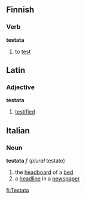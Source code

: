 ==Finnish==

===Verb===
'''testata'''
# to [[test]]

==Latin==
===Adjective===
'''testata'''
#[[testified]]

==Italian==
===Noun===
'''testata''' ''f'' (''plural'' testate)
#the [[headboard]] of a [[bed]]
#a [[headline]] in a [[newspaper]]

[[fi:Testata]]